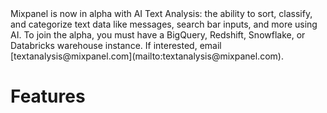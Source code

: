 
<Callout type="info">
    Mixpanel is now in alpha with AI Text Analysis: the ability to sort, classify, and categorize text data like messages, search bar inputs, and more using AI. To join the alpha, you must have a BigQuery, Redshift, Snowflake, or Databricks warehouse instance. If interested, email [textanalysis@mixpanel.com](mailto:textanalysis@mixpanel.com).
</Callout>

# Features

<Cards>
  <Cards.Card icon title="Alerts" href="/docs/features/alerts" />
  <Cards.Card icon title="Attribution" href="/docs/features/attribution" />
  <Cards.Card icon title="Embeds" href="/docs/features/embeds" />
  <Cards.Card icon title="Chart Customization" href="/docs/features/chart-customization" />
  <Cards.Card icon title="Custom Events" href="/docs/features/custom-events" />
  <Cards.Card icon title="Custom Buckets" href="/docs/features/custom-buckets" />
  <Cards.Card icon title="Custom Properties" href="/docs/features/custom-properties" />
  <Cards.Card icon title="Saved Metrics & Behaviors" href="/docs/features/saved-metrics-and-behaviors" />
  <Cards.Card icon title="Sessions" href="/docs/features/sessions" />
  <Cards.Card icon title="Slack Integration" href="/docs/features/slack-integration" />
  <Cards.Card icon title="Spark" href="/docs/features/spark" />
  <Cards.Card icon title="Advanced" href="/docs/features/advanced" />
</Cards>
